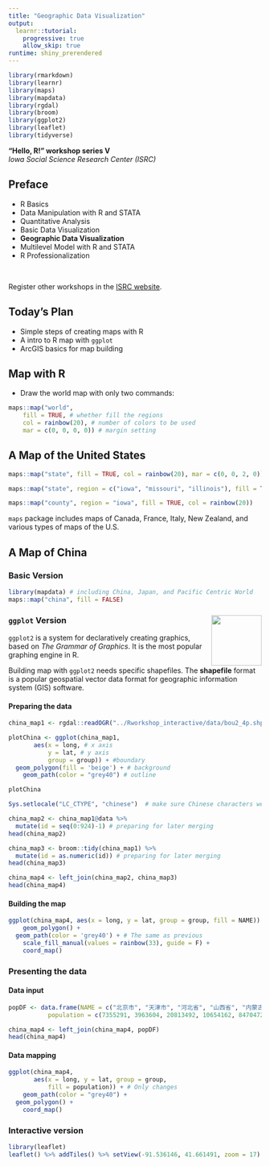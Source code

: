 ```yaml
---
title: "Geographic Data Visualization"
output: 
  learnr::tutorial:
    progressive: true
    allow_skip: true
runtime: shiny_prerendered
---
```


```r
library(rmarkdown)
library(learnr)
library(maps)
library(mapdata)
library(rgdal)
library(broom)
library(ggplot2)
library(leaflet)
library(tidyverse)
```

**"Hello, R!" workshop series V**   
*Iowa Social Science Research Center (ISRC)*

## Preface

* R Basics
* Data Manipulation with R and STATA
* Quantitative Analysis
* Basic Data Visualization
* **Geographic Data Visualization**
* Multilevel Model with R and STATA
* R Professionalization

<br>

Register other workshops in the [ISRC website](http://ppc.uiowa.edu/node/3608).


## Today's Plan

* Simple steps of creating maps with R
* A intro to R map with `ggplot`
* ArcGIS basics for map building

## Map with R

* Draw the world map with only two commands:

```r
maps::map("world", 
    fill = TRUE, # whether fill the regions
    col = rainbow(20), # number of colors to be used
    mar = c(0, 0, 0, 0)) # margin setting
```

## A Map of the United States

```r
maps::map("state", fill = TRUE, col = rainbow(20), mar = c(0, 0, 2, 0))
```

```r
maps::map("state", region = c("iowa", "missouri", "illinois"), fill = TRUE, col = rainbow(3))

maps::map("county", region = "iowa", fill = TRUE, col = rainbow(20))
```

`maps` package includes maps of Canada, France, Italy, New Zealand, and various types of maps of the U.S.

## A Map of China

### Basic Version

```r
library(mapdata) # including China, Japan, and Pacific Centric World
maps::map("china", fill = FALSE)
```

### `ggplot` Version  <img src="images/ggplot2.png" height = 100, align="right" />

`ggplot2` is a system for declaratively creating graphics, based on *The Grammar of Graphics*.
It is the most popular graphing engine in R. 

Building map with `ggplot2` needs specific shapefiles. 
The **shapefile** format is a popular geospatial vector data format for geographic information system (GIS) software.

#### Preparing the data

```r
china_map1 <- rgdal::readOGR("../Rworkshop_interactive/data/bou2_4p.shp")

plotChina <- ggplot(china_map1, 
       aes(x = long, # x axis
           y = lat, # y axis
           group = group)) + #boundary
  geom_polygon(fill = 'beige') + # background
	geom_path(color = "grey40") # outline

plotChina
```

```r
Sys.setlocale("LC_CTYPE", "chinese")  # make sure Chinese characters well presented

china_map2 <- china_map1@data %>%
  mutate(id = seq(0:924)-1) # preparing for later merging
head(china_map2)

china_map3 <- broom::tidy(china_map1) %>%
  mutate(id = as.numeric(id)) # preparing for later merging
head(china_map3)

china_map4 <- left_join(china_map2, china_map3)
head(china_map4)
```

#### Building the map

```r
ggplot(china_map4, aes(x = long, y = lat, group = group, fill = NAME)) +
	geom_polygon() +
  geom_path(color = 'grey40') + # The same as previous
	scale_fill_manual(values = rainbow(33), guide = F) +
	coord_map()
```

### Presenting the data

#### Data input 

```r
popDF <- data.frame(NAME = c("北京市", "天津市", "河北省", "山西省", "内蒙古自治区", "辽宁省", "吉林省", "黑龙江省", "上海市", "江苏省", "浙江省", "安徽省", "福建省", "江西省", "山东省", "河南省", "湖北省",  "湖南省", "广东省", "广西壮族自治区", "海南省", "重庆市", "四川省", "贵州省", "云南省", "西藏自治区", "陕西省", "甘肃省", "青海省", "宁夏回族自治区", "新疆维吾尔自治区", "台湾省", "香港特别行政区"),
           population = c(7355291, 3963604, 20813492, 10654162, 8470472, 15334912, 9162183,  13192935, 8893483, 25635291, 20060115, 19322432, 11971873, 11847841, 30794664, 26404973, 17253385, 19029894, 32222752, 13467663, 2451819, 10272559, 26383458, 10745630, 12695396, 689521, 11084516, 7113833, 1586635, 1945064, 6902850, 23193638, 7026400))

china_map4 <- left_join(china_map4, popDF)
head(china_map4)
```

#### Data mapping
```r
ggplot(china_map4, 
       aes(x = long, y = lat, group = group, 
           fill = population)) + # Only changes
	geom_path(color = "grey40") +
  geom_polygon() +
	coord_map()

```

### Interactive version

```r
library(leaflet)
leaflet() %>% addTiles() %>% setView(-91.536146, 41.661491, zoom = 17)
```

